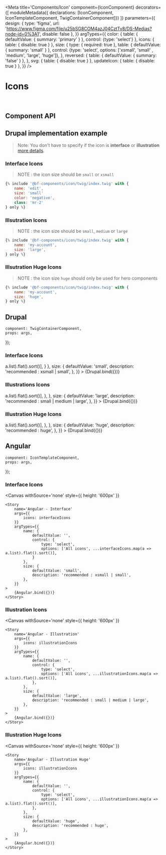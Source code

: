 
<Meta
    title='Components/Icon'
    component={IconComponent}
    decorators={[
        moduleMetadata({ declarations: [IconComponent, IconTemplateComponent, TwigContainerComponent]})
    ]}
    parameters={{
        design: {
            type: 'figma',
            url: 'https://www.figma.com/file/u25bSG8COM4azJ04CztTv8/DS-Medias?node-id=0%3A1',
            disable: false
        },
    }}
    argTypes={{
        color: {
            table: { defaultValue: { summary: 'primary' } },
            control: {type: 'select'}
        },
        icons: {
            table: { disable: true }
        },
        size: {
            type: { required: true },
            table: { defaultValue: { summary: 'small' } },
            control: {type: 'select', options: ['xsmall', 'small' , 'medium', 'large', 'huge']},
        },
        reversed: {
            table: { defaultValue: { summary: 'false' } },
        },
        svg: {
            table: { disable: true }
        },
        updateIcon: {
            table: { disable: true }
        },
    }}
/>


# Icons

<br/>



## Component API

<ArgsTable of={IconComponent} />



## Drupal implementation example

> Note: You don't have to specify if the icon is **interface** or **illustration** [more details](?path=/docs/styles-icons--page).

### Interface Icons
> NOTE : the icon size should be `small` or `xsmall`

``` jsx
{% include '@bf-components/icon/twig/index.twig' with {
    name: 'edit',
    size: 'small'
    color: 'negative',
    class: 'mr-2'
} only %}

```
### Illsutration Icons
> NOTE : the icon size should be `small`, `medium` or `large`

``` jsx
{% include '@bf-components/icon/twig/index.twig' with {
    name: 'my-account',
    size: 'large',
} only %}

```

### Illsutration Huge Icons
> NOTE : the icon size `huge` should only be used for hero components

``` jsx
{% include '@bf-components/icon/twig/index.twig' with {
    name: 'my-account',
    size: 'huge',
} only %}

```


## Drupal

    component: TwigContainerComponent,
    props: args,
});

### Interface Icons

<Canvas withSource='none'>
    <Story
        name='Drupal - Interface'
        height='700px'
        args={{
            elementPath: 'components/icon/_doc/template.drupal',
            icons: interfaceIcons
        }}
        argTypes={{
            name: {
                defaultValue: '',
                control: {
                    type: 'select',
                    options: ['All icons', ...interfaceIcons.map(a => a.list).flat().sort()],
                }
            },
            size: {
                defaultValue: 'small',
                description: 'recommended : xsmall | small',
            },
        }}
    >
        {Drupal.bind({})}
    </Story>
</Canvas>

### Illustrations Icons

<Canvas withSource='none'>
    <Story
        name='Drupal - Illustration'
        height='700px'
        args={{
            elementPath: 'components/icon/_doc/template.drupal',
            icons: illustrationIcons
        }}
        argTypes={{
            name: {
                defaultValue: '',
                control: {
                    type: 'select',
                    options: ['All icons', ...illustrationIcons.map(a => a.list).flat().sort()],
                },
            },
            size: {
                defaultValue: 'large',
                description: 'recommended : small | medium | large',
            },
        }}
    >
        {Drupal.bind({})}
    </Story>
</Canvas>

### Illustration Huge Icons

<Canvas withSource='none'>
    <Story
        name='Drupal - Illustration Huge'
        height='700px'
        args={{
            elementPath: 'components/icon/_doc/template.drupal',
            icons: illustrationIcons
        }}
        argTypes={{
            name: {
                defaultValue: '',
                control: {
                    type: 'select',
                    options: ['All icons', ...illustrationIcons.map(a => a.list).flat().sort()],
                },
            },
            size: {
                defaultValue: 'huge',
                description: 'recommended : huge',
            },
        }}
    >
        {Drupal.bind({})}
    </Story>
</Canvas>


## Angular

    component: IconTemplateComponent,
    props: args,
});

### Interface Icons

<Canvas
    withSource='none'
    style={{ height: '600px' }}
>
    <Story
        name='Angular - Interface'
        args={{
            icons: interfaceIcons
        }}
        argTypes={{
            name: {
                defaultValue: '',
                control: {
                    type: 'select',
                    options: ['All icons', ...interfaceIcons.map(a => a.list).flat().sort()],
                }
            },
            size: {
                defaultValue: 'small',
                description: 'recommended : xsmall | small',
            },
        }}
    >
        {Angular.bind({})}
    </Story>
</Canvas>

### Illustration Icons

<Canvas
    withSource='none'
    style={{ height: '600px' }}
>
    <Story
        name='Angular - Illustration'
        args={{
            icons: illustrationIcons
        }}
        argTypes={{
            name: {
                defaultValue: '',
                control: {
                    type: 'select',
                    options: ['All icons', ...illustrationIcons.map(a => a.list).flat().sort()],
                },
            },
            size: {
                defaultValue: 'large',
                description: 'recommended : small | medium | large',
            },
        }}
    >
        {Angular.bind({})}
    </Story>
</Canvas>


### Illustration Huge Icons

<Canvas
    withSource='none'
    style={{ height: '600px' }}
>
    <Story
        name='Angular - Illustration Huge'
        args={{
            icons: illustrationIcons
        }}
        argTypes={{
            name: {
                defaultValue: '',
                control: {
                    type: 'select',
                    options: ['All icons', ...illustrationIcons.map(a => a.list).flat().sort()],
                },
            },
            size: {
                defaultValue: 'huge',
                description: 'recommended : huge',
            },
        }}
    >
        {Angular.bind({})}
    </Story>
</Canvas>

